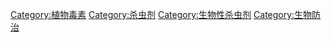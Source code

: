[[Category:植物毒素|Category:植物毒素]]
[[Category:杀虫剂|Category:杀虫剂]]
[[Category:生物性杀虫剂|Category:生物性杀虫剂]]
[[Category:生物防治|Category:生物防治]]